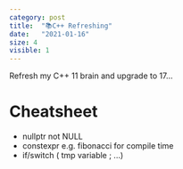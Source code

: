 ```yaml
---
category: post
title:  "📚C++ Refreshing"
date:   "2021-01-16"
size: 4
visible: 1
---
```


Refresh my C++ 11 brain and upgrade to 17...

# Cheatsheet
+ nullptr not NULL
+ constexpr e.g. fibonacci for compile time
+ if/switch ( tmp variable ; ...)
